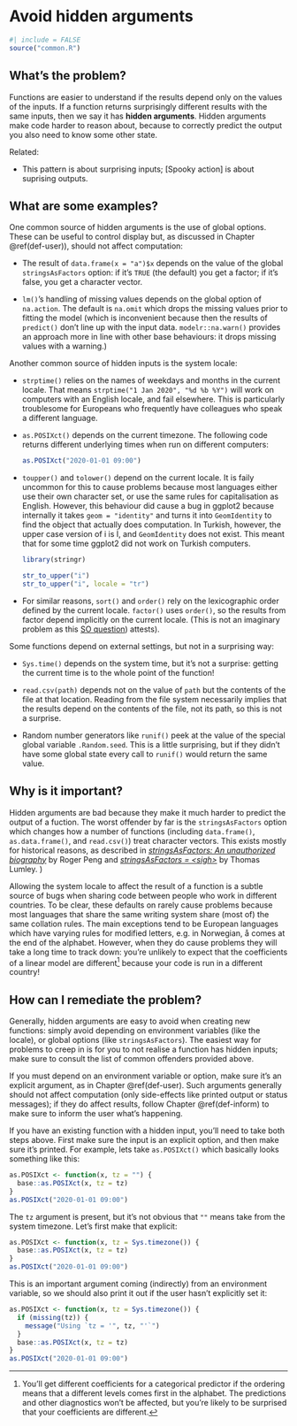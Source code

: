 # Avoid hidden arguments {#args-hidden}

```r
#| include = FALSE
source("common.R")
```

## What's the problem?

Functions are easier to understand if the results depend only on the values of the inputs.
If a function returns surprisingly different results with the same inputs, then we say it has **hidden arguments**.
Hidden arguments make code harder to reason about, because to correctly predict the output you also need to know some other state.

Related:

-   This pattern is about surprising inputs; \[Spooky action\] is about suprising outputs.

## What are some examples?

One common source of hidden arguments is the use of global options.
These can be useful to control display but, as discussed in Chapter \@ref(def-user)), should not affect computation:

-   The result of `data.frame(x = "a")$x` depends on the value of the global `stringsAsFactors` option: if it's `TRUE` (the default) you get a factor; if it's false, you get a character vector.

-   `lm()`'s handling of missing values depends on the global option of `na.action`.
    The default is `na.omit` which drops the missing values prior to fitting the model (which is inconvenient because then the results of `predict()` don't line up with the input data.
    `modelr::na.warn()` provides an approach more in line with other base behaviours: it drops missing values with a warning.)

Another common source of hidden inputs is the system locale:

-   `strptime()` relies on the names of weekdays and months in the current locale.
    That means `strptime("1 Jan 2020", "%d %b %Y")` will work on computers with an English locale, and fail elsewhere.
    This is particularly troublesome for Europeans who frequently have colleagues who speak a different language.

-   `as.POSIXct()` depends on the current timezone.
    The following code returns different underlying times when run on different computers:

    ```r
    as.POSIXct("2020-01-01 09:00")
    ```

-   `toupper()` and `tolower()` depend on the current locale.
    It is faily uncommon for this to cause problems because most languages either use their own character set, or use the same rules for capitalisation as English.
    However, this behaviour did cause a bug in ggplot2 because internally it takes `geom = "identity"` and turns it into `GeomIdentity` to find the object that actually does computation.
    In Turkish, however, the upper case version of i is İ, and `Geomİdentity` does not exist.
    This meant that for some time ggplot2 did not work on Turkish computers.

    ```r
    library(stringr)

    str_to_upper("i")
    str_to_upper("i", locale = "tr")
    ```

-   For similar reasons, `sort()` and `order()` rely on the lexicographic order defined by the current locale.
    `factor()` uses `order()`, so the results from factor depend implicitly on the current locale.
    (This is not an imaginary problem as this [SO question](https://stackoverflow.com/questions/39339489)) attests).

Some functions depend on external settings, but not in a surprising way:

-   `Sys.time()` depends on the system time, but it's not a surprise: getting the current time is to the whole point of the function!

-   `read.csv(path)` depends not on the value of `path` but the contents of the file at that location.
    Reading from the file system necessarily implies that the results depend on the contents of the file, not its path, so this is not a surprise.

-   Random number generators like `runif()` peek at the value of the special global variable `.Random.seed`.
    This is a little surprising, but if they didn't have some global state every call to `runif()` would return the same value.

## Why is it important?

Hidden arguments are bad because they make it much harder to predict the output of a fuction.
The worst offender by far is the `stringsAsFactors` option which changes how a number of functions (including `data.frame()`, `as.data.frame()`, and `read.csv()`) treat character vectors.
This exists mostly for historical reasons, as described in [*stringsAsFactors: An unauthorized biography*](http://simplystatistics.org/2015/07/24/stringsasfactors-an-unauthorized-biography/) by Roger Peng and [*stringsAsFactors = \<sigh\>*](http://notstatschat.tumblr.com/post/124987394001/stringsasfactors-sigh) by Thomas Lumley.
)

Allowing the system locale to affect the result of a function is a subtle source of bugs when sharing code between people who work in different countries.
To be clear, these defaults on rarely cause problems because most languages that share the same writing system share (most of) the same collation rules.
The main exceptions tend to be European languages which have varying rules for modified letters, e.g. in Norwegian, å comes at the end of the alphabet.
However, when they do cause problems they will take a long time to track down: you're unlikely to expect that the coefficients of a linear model are different[^args-hidden-1] because your code is run in a different country!

[^args-hidden-1]: You'll get different coefficients for a categorical predictor if the ordering means that a different levels comes first in the alphabet.
    The predictions and other diagnostics won't be affected, but you're likely to be surprised that your coefficients are different.

## How can I remediate the problem?

Generally, hidden arguments are easy to avoid when creating new functions: simply avoid depending on environment variables (like the locale), or global options (like `stringsAsFactors`).
The easiest way for problems to creep in is for you to not realise a function has hidden inputs; make sure to consult the list of common offenders provided above.

If you must depend on an environment variable or option, make sure it's an explicit argument, as in Chapter \@ref(def-user).
Such arguments generally should not affect computation (only side-effects like printed output or status messages); if they do affect results, follow Chapter \@ref(def-inform) to make sure to inform the user what's happening.

If you have an existing function with a hidden input, you'll need to take both steps above.
First make sure the input is an explicit option, and then make sure it's printed.
For example, lets take `as.POSIXct()` which basically looks something like this:

```r
as.POSIXct <- function(x, tz = "") {
  base::as.POSIXct(x, tz = tz)
}
as.POSIXct("2020-01-01 09:00")
```

The `tz` argument is present, but it's not obvious that `""` means take from the system timezone.
Let's first make that explicit:

```r
as.POSIXct <- function(x, tz = Sys.timezone()) {
  base::as.POSIXct(x, tz = tz)
}
as.POSIXct("2020-01-01 09:00")
```

This is an important argument coming (indirectly) from an environment variable, so we should also print it out if the user hasn't explicitly set it:

```r
as.POSIXct <- function(x, tz = Sys.timezone()) {
  if (missing(tz)) {
    message("Using `tz = '", tz, "'`")
  }
  base::as.POSIXct(x, tz = tz)
}
as.POSIXct("2020-01-01 09:00")
```
